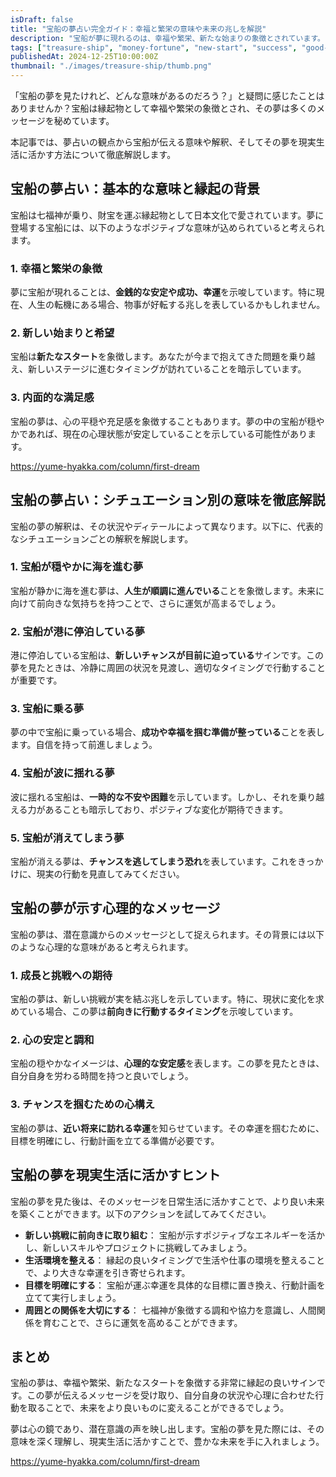 ```yaml
---
isDraft: false
title: "宝船の夢占い完全ガイド：幸福と繁栄の意味や未来の兆しを解説"
description: "宝船が夢に現れるのは、幸福や繁栄、新たな始まりの象徴とされています。この夢占いの視点から、宝船がもたらすメッセージとその背景、さらに現実で活かす方法を解説します。"
tags: ["treasure-ship", "money-fortune", "new-start", "success", "good-luck", "prosperity", "healing", "change"]
publishedAt: 2024-12-25T10:00:00Z
thumbnail: "./images/treasure-ship/thumb.png"
---
```


「宝船の夢を見たけれど、どんな意味があるのだろう？」と疑問に感じたことはありませんか？宝船は縁起物として幸福や繁栄の象徴とされ、その夢は多くのメッセージを秘めています。

本記事では、夢占いの観点から宝船が伝える意味や解釈、そしてその夢を現実生活に活かす方法について徹底解説します。

<TableOfContents />

<AdUnit />

## 宝船の夢占い：基本的な意味と縁起の背景

宝船は七福神が乗り、財宝を運ぶ縁起物として日本文化で愛されています。夢に登場する宝船には、以下のようなポジティブな意味が込められていると考えられます。

### 1. 幸福と繁栄の象徴

夢に宝船が現れることは、<strong>金銭的な安定や成功、幸運</strong>を示唆しています。特に現在、人生の転機にある場合、物事が好転する兆しを表しているかもしれません。

### 2. 新しい始まりと希望

宝船は<strong>新たなスタート</strong>を象徴します。あなたが今まで抱えてきた問題を乗り越え、新しいステージに進むタイミングが訪れていることを暗示しています。

### 3. 内面的な満足感

宝船の夢は、心の平穏や充足感を象徴することもあります。夢の中の宝船が穏やかであれば、現在の心理状態が安定していることを示している可能性があります。

https://yume-hyakka.com/column/first-dream

<AdUnit />

## 宝船の夢占い：シチュエーション別の意味を徹底解説

宝船の夢の解釈は、その状況やディテールによって異なります。以下に、代表的なシチュエーションごとの解釈を解説します。

### 1. 宝船が穏やかに海を進む夢

宝船が静かに海を進む夢は、<strong>人生が順調に進んでいる</strong>ことを象徴します。未来に向けて前向きな気持ちを持つことで、さらに運気が高まるでしょう。

### 2. 宝船が港に停泊している夢

港に停泊している宝船は、<strong>新しいチャンスが目前に迫っている</strong>サインです。この夢を見たときは、冷静に周囲の状況を見渡し、適切なタイミングで行動することが重要です。

### 3. 宝船に乗る夢

夢の中で宝船に乗っている場合、<strong>成功や幸福を掴む準備が整っている</strong>ことを表します。自信を持って前進しましょう。

### 4. 宝船が波に揺れる夢

波に揺れる宝船は、<strong>一時的な不安や困難</strong>を示しています。しかし、それを乗り越える力があることも暗示しており、ポジティブな変化が期待できます。

### 5. 宝船が消えてしまう夢

宝船が消える夢は、<strong>チャンスを逃してしまう恐れ</strong>を表しています。これをきっかけに、現実の行動を見直してみてください。

<AdUnit />

## 宝船の夢が示す心理的なメッセージ

宝船の夢は、潜在意識からのメッセージとして捉えられます。その背景には以下のような心理的な意味があると考えられます。

### 1. 成長と挑戦への期待

宝船の夢は、新しい挑戦が実を結ぶ兆しを示しています。特に、現状に変化を求めている場合、この夢は<strong>前向きに行動するタイミング</strong>を示唆しています。

### 2. 心の安定と調和

宝船の穏やかなイメージは、**心理的な安定感**を表します。この夢を見たときは、自分自身を労わる時間を持つと良いでしょう。

### 3. チャンスを掴むための心構え

宝船の夢は、**近い将来に訪れる幸運**を知らせています。その幸運を掴むために、目標を明確にし、行動計画を立てる準備が必要です。

<AdUnit />

## 宝船の夢を現実生活に活かすヒント

宝船の夢を見た後は、そのメッセージを日常生活に活かすことで、より良い未来を築くことができます。以下のアクションを試してみてください。

- <strong>新しい挑戦に前向きに取り組む</strong>：
  宝船が示すポジティブなエネルギーを活かし、新しいスキルやプロジェクトに挑戦してみましょう。
- <strong>生活環境を整える</strong>：
  縁起の良いタイミングで生活や仕事の環境を整えることで、より大きな幸運を引き寄せられます。
- <strong>目標を明確にする</strong>： 宝船が運ぶ幸運を具体的な目標に置き換え、行動計画を立てて実行しましょう。
- <strong>周囲との関係を大切にする</strong>：
  七福神が象徴する調和や協力を意識し、人間関係を育むことで、さらに運気を高めることができます。

<AdUnit />

## まとめ

宝船の夢は、幸福や繁栄、新たなスタートを象徴する非常に縁起の良いサインです。この夢が伝えるメッセージを受け取り、自分自身の状況や心理に合わせた行動を取ることで、未来をより良いものに変えることができるでしょう。

夢は心の鏡であり、潜在意識の声を映し出します。宝船の夢を見た際には、その意味を深く理解し、現実生活に活かすことで、豊かな未来を手に入れましょう。

https://yume-hyakka.com/column/first-dream
